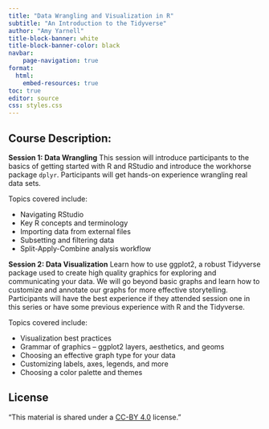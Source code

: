 ```yaml
---
title: "Data Wrangling and Visualization in R"
subtitle: "An Introduction to the Tidyverse"
author: "Amy Yarnell"
title-block-banner: white
title-block-banner-color: black
navbar:
    page-navigation: true
format: 
  html:
    embed-resources: true
toc: true
editor: source
css: styles.css
---
```


## Course Description: 
**Session 1: Data Wrangling**
This session will introduce participants to the basics of getting started with R and RStudio and introduce the workhorse package `dplyr`.  Participants will get hands-on experience wrangling real data sets.

Topics covered include:

- Navigating RStudio
- Key R concepts and terminology
- Importing data from external files
- Subsetting and filtering data
- Split-Apply-Combine analysis workflow

**Session 2: Data Visualization**
Learn how to use ggplot2, a robust Tidyverse package  used to create high quality graphics for exploring and communicating your data. We will go beyond basic graphs and learn how to customize and annotate our graphs for more effective storytelling. Participants will have the best experience if they attended session one in this series or have some previous experience with R and the Tidyverse.

Topics covered include:

- Visualization best practices
- Grammar of graphics – ggplot2 layers, aesthetics, and geoms
- Choosing an effective graph type for your data
- Customizing labels, axes, legends, and more
- Choosing a color palette and themes

## License
"This material is shared under a [CC-BY 4.0](https://creativecommons.org/licenses/by/4.0/) license."
